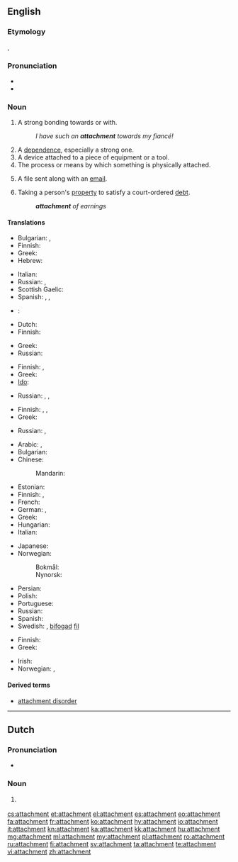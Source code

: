 ==English==
{{slim-wikipedia|dab=attachment}}

===Etymology===
{{etyl|fr}} {{term|attachement|lang=fr}}, {{suffix|attach|ment}}

===Pronunciation===
* {{IPA|/əˈtætʃmənt/}}
* {{audio|en-us-attachment.ogg|Audio (US)}}

===Noun===
{{en-noun|s|-}}

# A strong bonding towards or with.
#: ''I have such an '''attachment''' towards my fiancé!''
# A [[dependence]], especially a strong one.
# A device attached to a piece of equipment or a tool.
# The process or means by which something is physically attached.
# {{computing}} A file sent along with an [[email]].
# {{legal}} Taking a person's [[property]] to satisfy a court-ordered [[debt]].
#: '''''attachment''' of earnings''

====Translations====
{{trans-top|strong bonding towards or with}}
* Bulgarian: {{t|bg|вярност}}, {{t|bg|привързаност}}
* Finnish: {{t-|fi|kiintymys}}
* Greek: {{t|el|αφοσίωση|f|tr=afosíosi|sc=Grek}}
* Hebrew: {{t-|he|התדבקות|tr=hitdabkút}}
{{trans-mid}}
* Italian: {{t|it|legame|m}}
* Russian: {{t+|ru|привязанность|f|tr=privjázannostʹ}}, {{t|ru|верность|f|tr=vérnostʹ|sc=Cyrl}}
* Scottish Gaelic: {{t|gd|tlachd|f}}
* Spanish: {{t|es|apego|m}}, {{t|es|cariño}}, {{t|es|afición|f}}
{{trans-bottom}}

{{trans-top|dependence, especially a strong one}}
* {{ttbc|Bulgarian}}: {{t|bg|преданост}}
* Dutch: {{t-|nl|gehechtheid|f}}
* Finnish: {{t|fi|riippuvuus}}
{{trans-mid}}
* Greek: {{t|el|εξάρτηση|f|tr=exártisi|sc=Grek}}
* Russian: {{t|ru|преданность|f|tr=prédannostʹ|sc=Cyrl}}
{{trans-bottom}}

{{trans-top|device attached to a piece of equipment or a tool}}
* Finnish: {{t|fi|lisälaite}}, {{t|fi|lisävaruste}}
* Greek: {{t|el|εξάρτημα|n|tr=exártima|sc=Grek}}
* [[Ido]]: {{t|io|atachuro}}
{{trans-mid}}
* Russian: {{t|ru|приставка|f|tr=pristávka|sc=Cyrl}}, {{t|ru|крепление|n|tr=replénije|sc=Cyrl}}, {{t|ru|приспособление|n|tr=prisposoblénije|sc=Cyrl}}
{{trans-bottom}}

{{trans-top|process or means by which something is physically attached}}
* Finnish: {{t|fi|kiinnitys}}, {{t|fi|kiinnike}}, {{t|fi|kiinnekohta}}
* Greek: {{t|el|προσάρτηση|f|tr=prosártisi|sc=Grek}}
{{trans-mid}}
* Russian: {{t|ru|присоединение|n|tr=prisojedinénije|sc=Cyrl}}, {{t|ru|прикрепление|n|tr=prikreplénije|sc=Cyrl}}
{{trans-bottom}}

{{trans-top|file sent along with an email}}
* Arabic: {{t|ar|إلحاق|m|tr=ʾílḥaq}}, {{t|ar|ملحق|m|tr=múlḥaq}}
* Bulgarian: {{t+|bg|приложение|n|tr=priložénie|sc=Cyrl}}
* Chinese:
*: Mandarin: {{t|zh|附件|tr=fùjiàn|sc=Hani}}
* Estonian: {{t|et|kaasatud fail}}
* Finnish: {{t-|fi|liitetiedosto}}, {{t+|fi|liite}}
* French: {{t+|fr|pièce jointe}}
* German: {{t+|de|Anlage|f}}, {{t+|de|Anhang|m}}
* Greek: {{t|el|επισύναψη|f|tr=episýnapsi|sc=Grek}}
* Hungarian: {{t|hu|melléklet}}
* Italian: {{t+|it|allegato|m}}
{{trans-mid}}
* Japanese: {{t|ja|添付ファイル|tr=tenpu-fairu|sc=Jpan}}
* Norwegian:
*: Bokmål: {{t|nb|vedlegg|n}}
*: Nynorsk: {{t|nn|vedlegg|n}}
* Persian: {{t|fa|ضمیمه|tr=zamime|sc=fa-Arab}}
* Polish: {{t+|pl|załącznik|m}}
* Portuguese: {{t|pt|anexo|m}}
* Russian: {{t|ru|вложение|n|tr=vložénije|sc=Cyrl}}
* Spanish: {{t|es|archivo adjunto}}
* Swedish: {{t|sv|bilaga|c}}, [[bifoga#Swedish|bifogad]] [[fil#Swedish|fil]]
{{trans-bottom}}

{{trans-top|legal: taking a person's property to satisfy a debt}}
* Finnish: {{t|fi|ulosotto}}
* Greek: {{t|el|κατάσχεση|f|tr=katáschesi|sc=Grek}}
{{trans-mid}}
* Irish: {{t|ga|astú|m}}
* Norwegian: {{t|no|utlegg|n}}, {{t|no|ta utlegg i}}
{{trans-bottom}}

====Derived terms====
* [[attachment disorder]]

----

==Dutch==

===Pronunciation===
* {{IPA|/aˈtætʃmɛnt/|lang=nl}}

===Noun===
{{nl-noun|m|g2=n}}

# {{l|en|attachment}} {{gloss|to an email}}

[[cs:attachment]]
[[et:attachment]]
[[el:attachment]]
[[es:attachment]]
[[eo:attachment]]
[[fa:attachment]]
[[fr:attachment]]
[[ko:attachment]]
[[hy:attachment]]
[[io:attachment]]
[[it:attachment]]
[[kn:attachment]]
[[ka:attachment]]
[[kk:attachment]]
[[hu:attachment]]
[[mg:attachment]]
[[ml:attachment]]
[[my:attachment]]
[[pl:attachment]]
[[ro:attachment]]
[[ru:attachment]]
[[fi:attachment]]
[[sv:attachment]]
[[ta:attachment]]
[[te:attachment]]
[[vi:attachment]]
[[zh:attachment]]